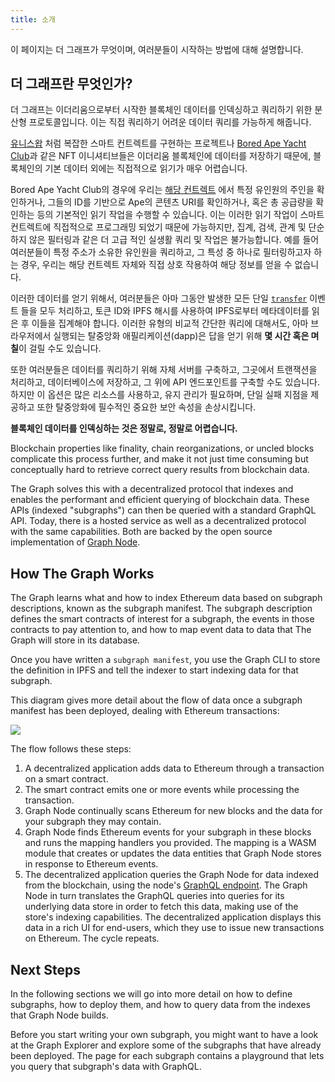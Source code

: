```yaml
---
title: 소개
---
```


이 페이지는 더 그래프가 무엇이며, 여러분들이 시작하는 방법에 대해 설명합니다.

## 더 그래프란 무엇인가?

더 그래프는 이더리움으로부터 시작한 블록체인 데이터를 인덱싱하고 쿼리하기 위한 분산형 프로토콜입니다. 이는 직접 쿼리하기 어려운 데이터 쿼리를 가능하게 해줍니다.

[유니스왑](https://uniswap.org/) 처럼 복잡한 스마트 컨트렉트를 구현하는 프로젝트나 [Bored Ape Yacht Club](https://boredapeyachtclub.com/)과 같은 NFT 이니셔티브들은 이더리움 블록체인에 데이터를 저장하기 때문에, 블록체인의 기본 데이터 외에는 직접적으로 읽기가 매우 어렵습니다.

Bored Ape Yacht Club의 경우에 우리는 [해당 컨트렉트](https://etherscan.io/address/0xbc4ca0eda7647a8ab7c2061c2e118a18a936f13d#code) 에서 특정 유인원의 주인을 확인하거나, 그들의 ID를 기반으로 Ape의 콘텐츠 URI를 확인하거나, 혹은 총 공급량을 확인하는 등의 기본적인 읽기 작업을 수행할 수 있습니다. 이는 이러한 읽기 작업이 스마트 컨트렉트에 직접적으로 프로그래밍 되었기 때문에 가능하지만, 집계, 검색, 관계 및 단순하지 않은 필터링과 같은 더 고급 적인 실생활 쿼리 및 작업은 불가능합니다. 예를 들어 여러분들이 특정 주소가 소유한 유인원을 쿼리하고, 그 특성 중 하나로 필터링하고자 하는 경우, 우리는 해당 컨트렉트 자체와 직접 상호 작용하여 해당 정보를 얻을 수 없습니다.

이러한 데이터를 얻기 위해서, 여러분들은 아마 그동안 발생한 모든 단일  [`transfer`](https://etherscan.io/address/0xbc4ca0eda7647a8ab7c2061c2e118a18a936f13d#code#L1746) 이벤트 들을 모두 처리하고, 토큰 ID와 IPFS 해시를 사용하여 IPFS로부터 메타데이터를 읽은 후 이들을 집계해야 합니다. 이러한 유형의 비교적 간단한 쿼리에 대해서도, 아마 브라우저에서 실행되는 탈중앙화 애필리케이션(dapp)은 답을 얻기 위해 **몇 시간 혹은 며칠**이 걸릴 수도 있습니다.

또한 여러분들은 데이터를 쿼리하기 위해 자체 서버를 구축하고, 그곳에서 트랜잭션을 처리하고, 데이터베이스에 저장하고, 그 위에 API 엔드포인트를 구축할 수도 있습니다. 하지만 이 옵션은 많은 리소스를 사용하고, 유지 관리가 필요하며, 단일 실패 지점을 제공하고 또한 탈중앙화에 필수적인 중요한 보안 속성을 손상시킵니다.

**블록체인 데이터를 인덱싱하는 것은 정말로, 정말로 어렵습니다.**

Blockchain properties like finality, chain reorganizations, or uncled blocks complicate this process further, and make it not just time consuming but conceptually hard to retrieve correct query results from blockchain data.

The Graph solves this with a decentralized protocol that indexes and enables the performant and efficient querying of blockchain data. These APIs (indexed "subgraphs") can then be queried with a standard GraphQL API. Today, there is a hosted service as well as a decentralized protocol with the same capabilities. Both are backed by the open source implementation of [Graph Node](https://github.com/graphprotocol/graph-node).

## How The Graph Works

The Graph learns what and how to index Ethereum data based on subgraph descriptions, known as the subgraph manifest. The subgraph description defines the smart contracts of interest for a subgraph, the events in those contracts to pay attention to, and how to map event data to data that The Graph will store in its database.

Once you have written a `subgraph manifest`, you use the Graph CLI to store the definition in IPFS and tell the indexer to start indexing data for that subgraph.

This diagram gives more detail about the flow of data once a subgraph manifest has been deployed, dealing with Ethereum transactions:

![](/img/graph-dataflow.png)

The flow follows these steps:

1. A decentralized application adds data to Ethereum through a transaction on a smart contract.
2. The smart contract emits one or more events while processing the transaction.
3. Graph Node continually scans Ethereum for new blocks and the data for your subgraph they may contain.
4. Graph Node finds Ethereum events for your subgraph in these blocks and runs the mapping handlers you provided. The mapping is a WASM module that creates or updates the data entities that Graph Node stores in response to Ethereum events.
5. The decentralized application queries the Graph Node for data indexed from the blockchain, using the node's [GraphQL endpoint](https://graphql.org/learn/). The Graph Node in turn translates the GraphQL queries into queries for its underlying data store in order to fetch this data, making use of the store's indexing capabilities. The decentralized application displays this data in a rich UI for end-users, which they use to issue new transactions on Ethereum. The cycle repeats.

## Next Steps

In the following sections we will go into more detail on how to define subgraphs, how to deploy them, and how to query data from the indexes that Graph Node builds.

Before you start writing your own subgraph, you might want to have a look at the Graph Explorer and explore some of the subgraphs that have already been deployed. The page for each subgraph contains a playground that lets you query that subgraph's data with GraphQL.
